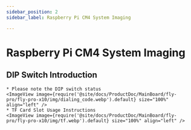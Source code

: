 ```yaml
---
sidebar_position: 2
sidebar_label: Raspberry Pi CM4 System Imaging

---
```






# Raspberry Pi CM4 System Imaging

## DIP Switch Introduction

    * Please note the DIP switch status
    <ImageView image={require('@site/docs/ProductDoc/MainBoard/fly-pro/fly-pro-x10/img/dialing_code.webp').default} size="100%" align="left" />
    * TF Card Slot Usage Instructions
    <ImageView image={require('@site/docs/ProductDoc/MainBoard/fly-pro/fly-pro-x10/img/tf.webp').default} size="100%" align="left" />

<RPI />